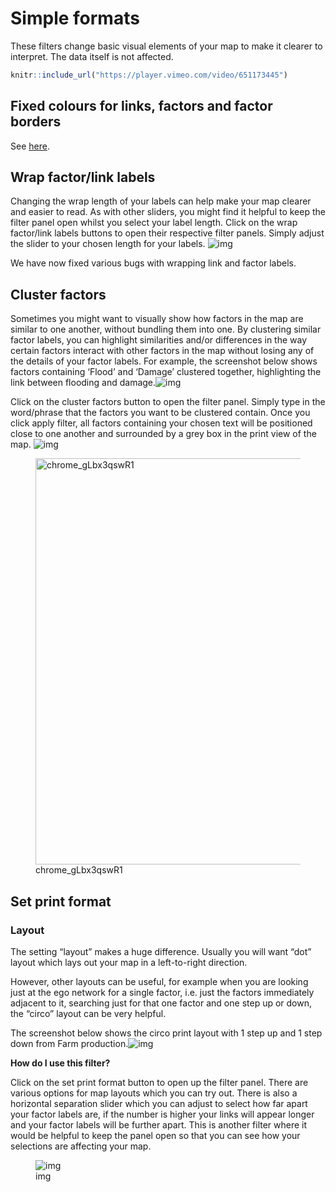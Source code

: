 # Simple formats{#xsimple-formats}

These filters change basic visual elements of your map to make it clearer to interpret. The data itself is not affected.

```r
knitr::include_url("https://player.vimeo.com/video/651173445")
```



## Fixed colours for links, factors and factor borders

See [here](#xfixed-colours).



## Wrap factor/link labels

Changing the wrap length of your labels can help make your map clearer and easier to read. As with other sliders, you might find it helpful to keep the filter panel open whilst you select your label length. Click on the wrap factor/link labels buttons to open their respective filter panels. Simply adjust the slider to your chosen length for your labels. ![img](https://lh3.googleusercontent.com/I4TIZreXFvlVnwTbnbGTT5tUArPT7uCTKKIcw04Qaf-5rBhNEt4iOclOPhE-OfhNCuR0nQl1UjS8WvsAeFActSg-bqlPDIEruh58tnrnNVTJ1M-E8hgJYycyOFz8JA)

We have now fixed various bugs with wrapping link and factor labels.

## Cluster factors{#xcluster-factors}

Sometimes you might want to visually show how factors in the map are similar to one another, without bundling them into one. By clustering similar factor labels, you can highlight similarities and/or differences in the way certain factors interact with other factors in the map without losing any of the details of your factor labels. For example, the screenshot below shows factors containing ‘Flood’ and ‘Damage’ clustered together, highlighting the link between flooding and damage.![img](https://lh4.googleusercontent.com/TzfYzls-sesVhZ_a4MjGTmjsnwYuAlrcK_byWq1oIJoU6UIsCwW_fNOA_6pHNvnHHTh3uPpxC3MN1S5qhYz55R_IeJEmfiCbPli6mcM7hghY_tSnS7mWxk_Nw4QDgg)


Click on the cluster factors button to open the filter panel. Simply type in the word/phrase that the factors you want to be clustered contain. Once you click apply filter, all factors containing your chosen text will be positioned close to one another and surrounded by a grey box in the print view of the map. ![img](https://lh5.googleusercontent.com/3dw2jADin2hUaI9GVCXLmHQijteQttv64EU0bY2hhjBlNomd22q4KMQzHCbPi_eHSaRJnKyZ4_zOa0POgnL7mv4o9WaOoMxVelxVg0asyBUV9XlFRVXTE-9XNnQWng)



![chrome_gLbx3qswR1](_assets/chrome_gLbx3qswR1.png){width=650}


## Set print format

### Layout

The setting “layout” makes a huge difference. Usually you will want “dot” layout which lays out your map in a left-to-right direction.

However, other layouts can be useful, for example when you are looking just at the ego network for a single factor, i.e. just the factors immediately adjacent to it, searching just for that one factor and one step up or down, the “circo” layout can be very helpful.

The screenshot below shows the circo print layout with 1 step up and 1 step down from Farm production.![img](https://lh5.googleusercontent.com/v2o1MhKbKXJjx85cDve0p0Rl6tbHQR-xvsAUhz6e8M95CD8IXQwsK0C-yzfrCHyM5u6_FQA-goHdTKnk-KuDBNBQCQaEu-ALjlARENLOg8eD6igucdMJLCotCe8xXg)

**How do I use this filter?**

Click on the set print format button to open up the filter panel. There are various options for map layouts which you can try out. There is also a horizontal separation slider which you can adjust to select how far apart your factor labels are, if the number is higher your links will appear longer and your factor labels will be further apart. This is another filter where it would be helpful to keep the panel open so that you can see how your selections are affecting your map.

![img](https://lh3.googleusercontent.com/ct0w5WwrBVDTBGauAwH44-v4_zL-QWs9w5axEEB0tmqHnhLDvtq0iTPC-NrHpFyjJ-wjA5eW01cvZl_aKONFZUrehSNq_zFLPbsLiHDtRuKqoWTmgSrPG__amGijbQ)
